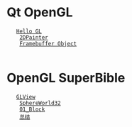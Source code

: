= Qt OpenGL =
	[[qt/HelloGL|Hello GL]]<br />
	[[qt/2DPainter|2DPainter]]<br />
	[[qt/FramebufferObject|Framebuffer Object]]<br />
	
= OpenGL SuperBible =
	[[superbible/GLView|GLView]]<br />
	[[superbible/SphereWorld32|SphereWorld32]]<br />
	[[superbible/01_Block|01_Block]]<br />
	[[superbible/total|总结]]<br />

